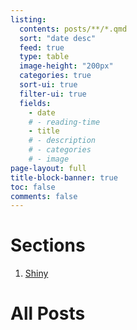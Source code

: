```yaml
---
listing:
  contents: posts/**/*.qmd
  sort: "date desc"
  feed: true
  type: table
  image-height: "200px"
  categories: true
  sort-ui: true
  filter-ui: true
  fields:
    - date
    # - reading-time
    - title
    # - description
    # - categories
    # - image
page-layout: full
title-block-banner: true
toc: false
comments: false
---
```


# Sections

1. [Shiny](shiny.qmd)




# All Posts

